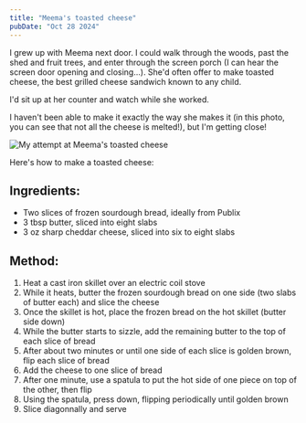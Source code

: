 ```yaml
---
title: "Meema's toasted cheese"
pubDate: "Oct 28 2024"
---
```


I grew up with Meema next door. I could walk through the woods, past the shed and fruit trees, and enter through the screen porch (I can hear the screen door opening and closing...). She'd often offer to make toasted cheese, the best grilled cheese sandwich known to any child.

I'd sit up at her counter and watch while she worked.

I haven't been able to make it exactly the way she makes it (in this photo, you can see that not all the cheese is melted!), but I'm getting close!

![My attempt at Meema's toasted cheese](/images/cards/cheese.webp)

Here's how to make a toasted cheese:

## Ingredients:

- Two slices of frozen sourdough bread, ideally from Publix
- 3 tbsp butter, sliced into eight slabs
- 3 oz sharp cheddar cheese, sliced into six to eight slabs

## Method:

1. Heat a cast iron skillet over an electric coil stove
2. While it heats, butter the frozen sourdough bread on one side (two slabs of butter each) and slice the cheese
3. Once the skillet is hot, place the frozen bread on the hot skillet (butter side down)
4. While the butter starts to sizzle, add the remaining butter to the top of each slice of bread
5. After about two minutes or until one side of each slice is golden brown, flip each slice of bread
6. Add the cheese to one slice of bread
7. After one minute, use a spatula to put the hot side of one piece on top of the other, then flip
8. Using the spatula, press down, flipping periodically until golden brown
9. Slice diagonnally and serve
